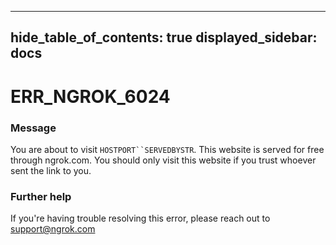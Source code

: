 

---
hide_table_of_contents: true
displayed_sidebar: docs
---


# ERR_NGROK_6024

### Message
You are about to visit `HOSTPORT``SERVEDBYSTR`. This website is served for free through ngrok.com. You should only visit this website if you trust whoever sent the link to you.

<ErrorDetails />



### Further help
If you're having trouble resolving this error, please reach out to [support@ngrok.com](mailto:support@ngrok.com?subject=Help%20with%20ERR_NGROK_6024)

